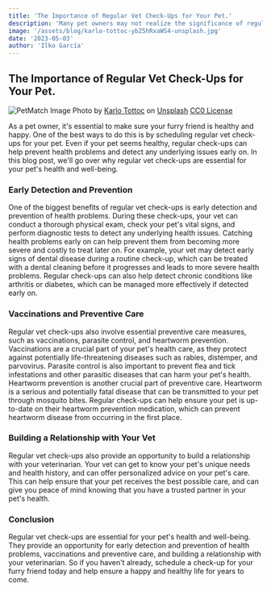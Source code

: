 ```yaml
---
title: 'The Importance of Regular Vet Check-Ups for Your Pet.'
description: 'Many pet owners may not realize the significance of regular vet check-ups for their pets. This blog post dive into the reasons why routine vet appointments are important.'
image: '/assets/blog/karlo-tottoc-ybZ5hRxaWS4-unsplash.jpg'
date: '2023-05-03'
author: 'Ilko García'
---
```

## The Importance of Regular Vet Check-Ups for Your Pet.

![PetMatch Image](public/assets/blog/karlo-tottoc-ybZ5hRxaWS4-unsplash.jpg)
Photo by [Karlo Tottoc](https://unsplash.com/es/@josekarlo01) on [Unsplash](https://unsplash.com)
[CC0 License](https://creativecommons.org/publicdomain/zero/1.0/)  

As a pet owner, it's essential to make sure your furry friend is healthy and happy. One of the best ways to do this is by scheduling regular vet check-ups for your pet. Even if your pet seems healthy, regular check-ups can help prevent health problems and detect any underlying issues early on. In this blog post, we'll go over why regular vet check-ups are essential for your pet's health and well-being.

### Early Detection and Prevention
One of the biggest benefits of regular vet check-ups is early detection and prevention of health problems. During these check-ups, your vet can conduct a thorough physical exam, check your pet's vital signs, and perform diagnostic tests to detect any underlying health issues. Catching health problems early on can help prevent them from becoming more severe and costly to treat later on.
For example, your vet may detect early signs of dental disease during a routine check-up, which can be treated with a dental cleaning before it progresses and leads to more severe health problems. Regular check-ups can also help detect chronic conditions like arthritis or diabetes, which can be managed more effectively if detected early on.

### Vaccinations and Preventive Care
Regular vet check-ups also involve essential preventive care measures, such as vaccinations, parasite control, and heartworm prevention. Vaccinations are a crucial part of your pet's health care, as they protect against potentially life-threatening diseases such as rabies, distemper, and parvovirus. Parasite control is also important to prevent flea and tick infestations and other parasitic diseases that can harm your pet's health.
Heartworm prevention is another crucial part of preventive care. Heartworm is a serious and potentially fatal disease that can be transmitted to your pet through mosquito bites. Regular check-ups can help ensure your pet is up-to-date on their heartworm prevention medication, which can prevent heartworm disease from occurring in the first place.

### Building a Relationship with Your Vet
Regular vet check-ups also provide an opportunity to build a relationship with your veterinarian. Your vet can get to know your pet's unique needs and health history, and can offer personalized advice on your pet's care. This can help ensure that your pet receives the best possible care, and can give you peace of mind knowing that you have a trusted partner in your pet's health.

### Conclusion
Regular vet check-ups are essential for your pet's health and well-being. They provide an opportunity for early detection and prevention of health problems, vaccinations and preventive care, and building a relationship with your veterinarian. So if you haven't already, schedule a check-up for your furry friend today and help ensure a happy and healthy life for years to come.